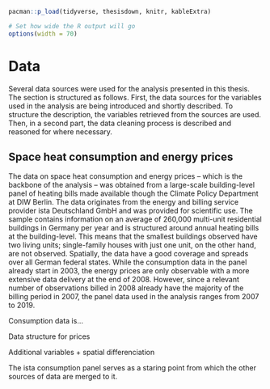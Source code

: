 ```{=html}
<!--
Chapter 4 - Data
-->
```
```r
pacman::p_load(tidyverse, thesisdown, knitr, kableExtra)

# Set how wide the R output will go
options(width = 70)
```

# Data {#data}

Several data sources were used for the analysis presented in this thesis. The section is structured as follows. First, the data sources for the variables used in the analysis are being introduced and shortly described. To structure the description, the variables retrieved from the sources are used. Then, in a second part, the data cleaning process is described and reasoned for where necessary.

## Space heat consumption and energy prices {#ista_data}

The data on space heat consumption and energy prices -- which is the backbone of the analysis -- was obtained from a large-scale building-level panel of heating bills made available though the Climate Policy Department at DIW Berlin. The data originates from the energy and billing service provider ista Deutschland GmbH and was provided for scientific use. The sample contains information on an average of 260,000 multi-unit residential buildings in Germany per year and is structured around annual heating bills at the building-level. This means that the smallest buildings observed have two living units; single-family houses with just one unit, on the other hand, are not observed. Spatially, the data have a good coverage and spreads over all German federal states. While the consumption data in the panel already start in 2003, the energy prices are only observable with a more extensive data delivery at the end of 2008. However, since a relevant number of observations billed in 2008 already have the majority of the billing period in 2007, the panel data used in the analysis ranges from 2007 to 2019.

Consumption data is...

Data structure for prices

Additional variables + spatial differenciation

The ista consumption panel serves as a staring point from which the other sources of data are merged to it.
